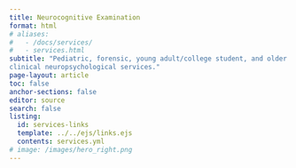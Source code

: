 ```yaml
---
title: Neurocognitive Examination
format: html
# aliases:
#   - /docs/services/
#   - services.html
subtitle: "Pediatric, forensic, young adult/college student, and older adult
clinical neuropsychological services."
page-layout: article
toc: false
anchor-sections: false
editor: source
search: false
listing:
  id: services-links
  template: ../../ejs/links.ejs
  contents: services.yml
# image: /images/hero_right.png
---
```


::: {#services-links .column-screen-inset-right style="max-width: 850px;"}
:::
